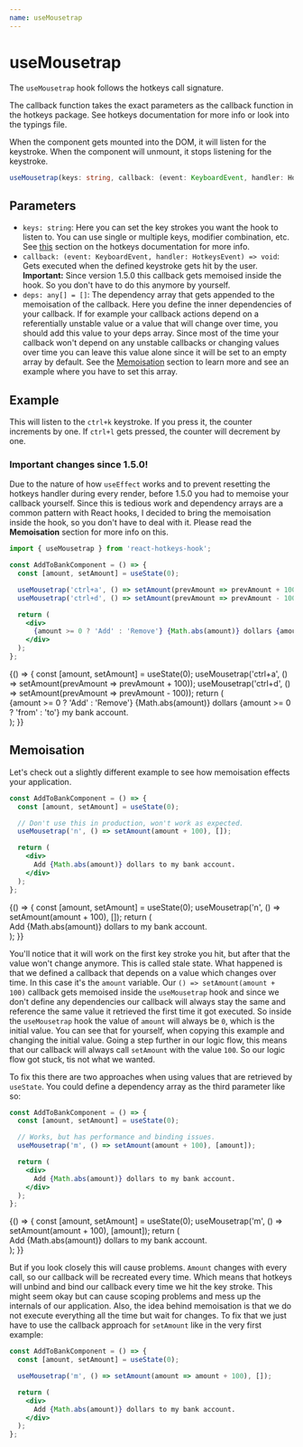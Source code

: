 ```yaml
---
name: useMousetrap
---
```



# useMousetrap

The `useMousetrap` hook follows the hotkeys call signature.

The callback function takes the exact parameters as the callback function in the hotkeys package.
See hotkeys documentation for more info or look into the typings file.

When the component gets mounted into the DOM, it will listen for the keystroke. When the component will unmount, it
stops listening for the keystroke.

```ts
useMousetrap(keys: string, callback: (event: KeyboardEvent, handler: HotkeysEvent) => void, deps: any[] = [])
```

## Parameters
* `keys: string`: Here you can set the key strokes you want the hook to listen to. You can use single or multiple keys,
modifier combination, etc. See [this](https://github.com/jaywcjlove/hotkeys/#defining-shortcuts)
section on the hotkeys documentation for more info.
* `callback: (event: KeyboardEvent, handler: HotkeysEvent) => void`: Gets executed when the defined keystroke
gets hit by the user. **Important:** Since version 1.5.0 this callback gets memoised inside the hook. So you don't have
to do this anymore by yourself.
* `deps: any[] = []`: The dependency array that gets appended to the memoisation of the callback. Here you define the inner
dependencies of your callback. If for example your callback actions depend on a referentially unstable value or a value
that will change over time, you should add this value to your deps array. Since most of the time your callback won't
depend on any unstable callbacks or changing values over time you can leave this value alone since it will be set to an
empty array by default. See the [Memoisation](#memoisation) section to
learn more and see an example where you have to set this array.

## Example

This will listen to the `ctrl+k` keystroke. If you press it, the counter increments by one. If `ctrl+l` gets pressed,
the counter will decrement by one.

### Important changes since 1.5.0!
Due to the nature of how `useEffect` works and to prevent resetting the hotkeys handler during every render, before 1.5.0
you had to memoise your callback yourself. Since this is tedious work and dependency arrays are a common pattern with
React hooks, I decided to bring the memoisation inside the hook, so you don't have to deal with it. Please read the
**Memoisation** section for more info on this.

```js
import { useMousetrap } from 'react-hotkeys-hook';
```

```jsx
const AddToBankComponent = () => {
  const [amount, setAmount] = useState(0);

  useMousetrap('ctrl+a', () => setAmount(prevAmount => prevAmount + 100));
  useMousetrap('ctrl+d', () => setAmount(prevAmount => prevAmount - 100));

  return (
    <div>
      {amount >= 0 ? 'Add' : 'Remove'} {Math.abs(amount)} dollars {amount >= 0 ? 'from' : 'to'} my bank account.
    </div>
  );
};
```

<Playground>
  {() => {
    const [amount, setAmount] = useState(0);
    useMousetrap('ctrl+a', () => setAmount(prevAmount => prevAmount + 100));
    useMousetrap('ctrl+d', () => setAmount(prevAmount => prevAmount - 100));
    return (
      <div>
        {amount >= 0 ? 'Add' : 'Remove'} {Math.abs(amount)} dollars {amount >= 0 ? 'from' : 'to'} my bank account.
      </div>
    );
  }}
</Playground>

## Memoisation

Let's check out a slightly different example to see how memoisation effects your application.

```jsx
const AddToBankComponent = () => {
  const [amount, setAmount] = useState(0);

  // Don't use this in production, won't work as expected.
  useMousetrap('n', () => setAmount(amount + 100), []);

  return (
    <div>
      Add {Math.abs(amount)} dollars to my bank account.
    </div>
  );
};
```

<Playground>
  {() => {
    const [amount, setAmount] = useState(0);
    useMousetrap('n', () => setAmount(amount + 100), []);
    return (
      <div>
        Add {Math.abs(amount)} dollars to my bank account.
      </div>
    );
  }}
</Playground>

You'll notice that it will work on the first key stroke you hit, but after that the value won't change anymore. This is
called stale state. What happened is that we defined a callback that depends on a value which changes over time. In this
case it's the `amount` variable. Our `() => setAmount(amount + 100)` callback gets memoised inside the `useMousetrap` hook
and since we don't define any dependencies our callback will always stay the same and reference the same value it retrieved
the first time it got executed. So inside the `useMousetrap` hook the value of `amount` will always be `0`, which is the
initial value. You can see that for yourself, when copying this example and changing the initial value.
Going a step further in our logic flow, this means that our callback will always call `setAmount` with the value `100`.
So our logic flow got stuck, tis not what we wanted.

To fix this there are two approaches when using values that are retrieved by `useState`. You could define a dependency array as
the third parameter like so:

```jsx
const AddToBankComponent = () => {
  const [amount, setAmount] = useState(0);

  // Works, but has performance and binding issues.
  useMousetrap('m', () => setAmount(amount + 100), [amount]);

  return (
    <div>
      Add {Math.abs(amount)} dollars to my bank account.
    </div>
  );
};
```

<Playground>
  {() => {
    const [amount, setAmount] = useState(0);
    useMousetrap('m', () => setAmount(amount + 100), [amount]);
    return (
      <div>
        Add {Math.abs(amount)} dollars to my bank account.
      </div>
    );
  }}
</Playground>

But if you look closely this will cause problems. `Amount` changes with every call, so our callback will be recreated
every time. Which means that hotkeys will unbind and bind our callback every time we hit the key stroke. This might
seem okay but can cause scoping problems and mess up the internals of our application. Also, the idea behind memoisation
is that we do not execute everything all the time but wait for changes. To fix that we just have to use the callback
approach for `setAmount` like in the very first example:

```jsx
const AddToBankComponent = () => {
  const [amount, setAmount] = useState(0);

  useMousetrap('m', () => setAmount(amount => amount + 100), []);

  return (
    <div>
      Add {Math.abs(amount)} dollars to my bank account.
    </div>
  );
};
```